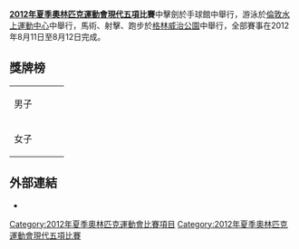 {{noteTA|G1=Sport}}
{{Infobox Olympic event
|event = 現代五項
|games = 2012年夏季
|image = [[File:2012年夏季奧林匹克運動會現代五項比賽_logo.JPG|200px]]
|venue = 擊劍：手球館<br>游泳：[[倫敦水上運動中心|倫敦水上運動中心]]<br>馬術、射擊、跑步：[[格林威治公園|格林威治公園]]
|date = 8月11日-8月12日
|competitors =72
}}
{{2012年夏季奧林匹克運動會現代五項比賽}}
'''[[2012年夏季奧林匹克運動會|2012年夏季奧林匹克運動會]][[夏季奥林匹克运动会现代五项比赛|現代五項]]比賽'''中擊劍於手球館中舉行，游泳於[[倫敦水上運動中心|倫敦水上運動中心]]中舉行，馬術、射擊、跑步於[[格林威治公園|格林威治公園]]中舉行，全部賽事在2012年8月11日至8月12日完成。

== 獎牌榜 ==
{| {{MedalistTable|type=賽事}}
|-
| 男子<br /><small>{{DetailsLink|2012年夏季奧林匹克運動會男子現代五項比賽}}</small>
| {{flagIOCmedalist|[[达维德·斯沃博达|达维德·斯沃博达]]|CZE|2012年夏季}}
| {{flagIOCmedalist|[[曹忠荣|曹忠荣]]|CHN|2012年夏季}}
| {{flagIOCmedalist|[[羅伯特·卡斯卡|羅伯特·卡斯卡]]|HUN|2012年夏季}}
|-
| 女子<br /><small>{{DetailsLink|2012年夏季奧林匹克運動會女子現代五項比賽}}</small>
| {{flagIOCmedalist|[[劳拉·阿萨道斯凯特|劳拉·阿萨道斯凯特]]|LTU|2012年夏季}}
| {{flagIOCmedalist|[[莎曼珊·梅利|莎曼珊·梅利]]|GBR|2012年夏季}}
| {{flagIOCmedalist|[[雅尼茲·馬奎斯|雅尼茲·馬奎斯]]|BRA|2012年夏季}}
|}

==外部連結==
*{{official|http://www.london2012.com/modern-pentathlon/}}{{en}}

{{奥林匹克运动会現代五項比赛}}
{{2012年夏季奧林匹克運動會項目}}

[[Category:2012年夏季奧林匹克運動會比賽項目|Category:2012年夏季奧林匹克運動會比賽項目]]
[[Category:2012年夏季奧林匹克運動會現代五項比賽|Category:2012年夏季奧林匹克運動會現代五項比賽]]